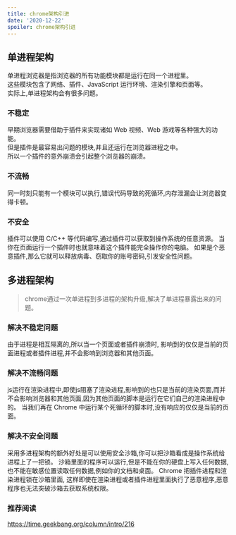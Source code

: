 ```yaml
---
title: chrome架构引进
date: '2020-12-22'
spoiler: chrome架构引进
---
```




## 单进程架构

<P>
    单进程浏览器是指浏览器的所有功能模块都是运行在同一个进程里。<br/>
    这些模块包含了网络、插件、JavaScript 运行环境、渲染引擎和页面等。<br/>
    实际上,单进程架构会有很多问题。

</P>



### 不稳定

<P style={{background:'lightblue'}}>
早期浏览器需要借助于插件来实现诸如 Web 视频、Web 游戏等各种强大的功能。<br/>
但是插件是最容易出问题的模块,并且还运行在浏览器进程之中。<br/>
所以一个插件的意外崩溃会引起整个浏览器的崩溃。
</P>

###  不流畅

<P style={{background:'lightblue'}}>

同一时刻只能有一个模块可以执行,错误代码导致的死循环,内存泄漏会让浏览器变得卡顿。
</P>

### 不安全

<P style={{background:'lightblue'}}>

插件可以使用 C/C++ 等代码编写,通过插件可以获取到操作系统的任意资源。
当你在页面运行一个插件时也就意味着这个插件能完全操作你的电脑。
如果是个恶意插件,那么它就可以释放病毒、窃取你的账号密码,引发安全性问题。

</P>

## 多进程架构

> chrome通过一次单进程到多进程的架构升级,解决了单进程暴露出来的问题。


### 解决不稳定问题

<P style={{background:'#4AC29A'}}>
由于进程是相互隔离的,所以当一个页面或者插件崩溃时,
影响到的仅仅是当前的页面进程或者插件进程,并不会影响到浏览器和其他页面。
</P>




### 解决不流畅问题

<P style={{background:'#4AC29A'}}>
js运行在渲染进程中,即使js阻塞了渲染进程,影响到的也只是当前的渲染页面,而并不会影响浏览器和其他页面,因为其他页面的脚本是运行在它们自己的渲染进程中的。
当我们再在 Chrome 中运行某个死循环的脚本时,没有响应的仅仅是当前的页面。
</P>

### 解决不安全问题

<P style={{background:'#4AC29A'}}>
采用多进程架构的额外好处是可以使用安全沙箱,你可以把沙箱看成是操作系统给进程上了一把锁。
沙箱里面的程序可以运行,但是不能在你的硬盘上写入任何数据,也不能在敏感位置读取任何数据,例如你的文档和桌面。
Chrome 把插件进程和渲染进程锁在沙箱里面,
这样即使在渲染进程或者插件进程里面执行了恶意程序,恶意程序也无法突破沙箱去获取系统权限。
</P>

### 推荐阅读

https://time.geekbang.org/column/intro/216